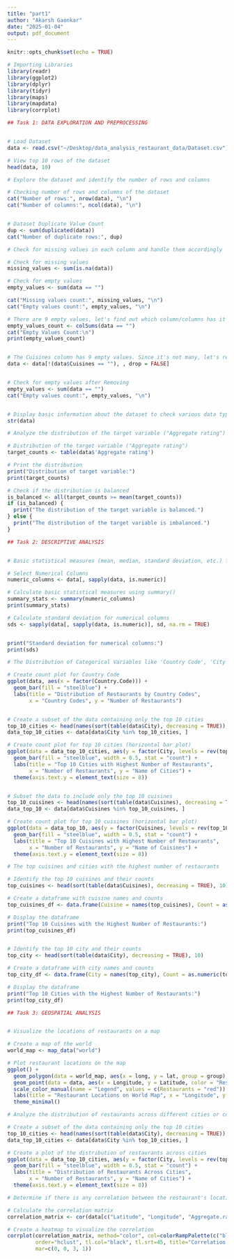 ```yaml
---
title: "part1"
author: "Akarsh Gaonkar"
date: "2025-01-04"
output: pdf_document
---
```


```r
knitr::opts_chunk$set(echo = TRUE)
```

```r
# Importing Libraries
library(readr)
library(ggplot2)
library(dplyr)
library(tidyr)
library(maps)
library(mapdata)
library(corrplot)
```



```r
## Task 1: DATA EXPLORATION AND PREPROCESSING


# Load Dataset
data <- read.csv("~/Desktop/data_analysis_restaurant_data/Dataset.csv")

# View top 10 rows of the dataset
head(data, 10)
```

```r

# Explore the dataset and identify the number of rows and columns

# Checking number of rows and columns of the dataset
cat("Number of rows:", nrow(data), "\n")
cat("Number of columns:", ncol(data), "\n")


# Dataset Duplicate Value Count
dup <- sum(duplicated(data))
cat("Number of duplicate rows:", dup)
```

```r

# Check for missing values in each column and handle them accordingly

# Check for missing values
missing_values <- sum(is.na(data))

# Check for empty values
empty_values <- sum(data == "")

cat("Missing values count:", missing_values, "\n")
cat("Empty values count:", empty_values, "\n")

# There are 9 empty values, let's find out which column/columns has it
empty_values_count <- colSums(data == "")
cat("Empty Values Count:\n")
print(empty_values_count)


# The Cuisines column has 9 empty values. Since it's not many, let's remove these rows
data <- data[!(data$Cuisines == ""), , drop = FALSE]


# Check for empty values after Removing
empty_values <- sum(data == "")
cat("Empty values count:", empty_values, "\n")


# Display basic information about the dataset to check various data types
str(data)
```


```r
# Analyze the distribution of the target variable ("Aggregate rating") and identify any class imbalances

# Distribution of the target variable ("Aggregate rating")
target_counts <- table(data$'Aggregate rating')

# Print the distribution
print("Distribution of target variable:")
print(target_counts)

# Check if the distribution is balanced
is_balanced <- all(target_counts >= mean(target_counts))
if (is_balanced) {
  print("The distribution of the target variable is balanced.")
} else {
  print("The distribution of the target variable is imbalanced.")
}
```



```r
## Task 2: DESCRIPTIVE ANALYSIS


# Basic statistical measures (mean, median, standard deviation, etc.) for numerical columns

# Select Numerical Columns
numeric_columns <- data[, sapply(data, is.numeric)]

# Calculate basic statistical measures using summary()
summary_stats <- summary(numeric_columns)
print(summary_stats)

# Calculate standard deviation for numerical columns
sds <- sapply(data[, sapply(data, is.numeric)], sd, na.rm = TRUE)


print("Standard deviation for numerical columns:")
print(sds)
```


```r
# The Distribution of Categorical Variables like 'Country Code', 'City', and 'Cuisines'

# Create count plot for Country Code
ggplot(data, aes(x = factor(Country.Code))) +
  geom_bar(fill = "steelblue") +
  labs(title = "Distribution of Restaurants by Country Codes",
       x = "Country Codes", y = "Number of Restaurants")


# Create a subset of the data containing only the top 10 cities
top_10_cities <- head(names(sort(table(data$City), decreasing = TRUE)), 10)
data_top_10_cities <- data[data$City %in% top_10_cities, ]

# Create count plot for top 10 cities (horizontal bar plot)
ggplot(data = data_top_10_cities, aes(y = factor(City, levels = rev(top_10_cities)))) +
  geom_bar(fill = "steelblue", width = 0.5, stat = "count") +
  labs(title = "Top 10 Cities with Highest Number of Restaurants",
       x = "Number of Restaurants", y = "Name of Cities") +
  theme(axis.text.y = element_text(size = 8))


# Subset the data to include only the top 10 cuisines
top_10_cuisines <- head(names(sort(table(data$Cuisines), decreasing = TRUE)), 10)
data_top_10 <- data[data$Cuisines %in% top_10_cuisines, ]

# Create count plot for top 10 cuisines (horizontal bar plot)
ggplot(data = data_top_10, aes(y = factor(Cuisines, levels = rev(top_10_cuisines)))) +
  geom_bar(fill = "steelblue", width = 0.5, stat = "count") +
  labs(title = "Top 10 Cuisines with Highest Number of Restaurants",
       x = "Number of Restaurants", y = "Name of Cuisines") +
  theme(axis.text.y = element_text(size = 8))
```



```r
# The top cuisines and cities with the highest number of restaurants

# Identify the top 10 cuisines and their counts
top_cuisines <- head(sort(table(data$Cuisines), decreasing = TRUE), 10)

# Create a dataframe with cuisine names and counts
top_cuisines_df <- data.frame(Cuisine = names(top_cuisines), Count = as.numeric(top_cuisines))

# Display the dataframe
print("Top 10 Cuisines with the Highest Number of Restaurants:")
print(top_cuisines_df)


# Identify the top 10 city and their counts
top_city <- head(sort(table(data$City), decreasing = TRUE), 10)

# Create a dataframe with city names and counts
top_city_df <- data.frame(City = names(top_city), Count = as.numeric(top_city))

# Display the dataframe
print("Top 10 Cities with the Highest Number of Restaurants:")
print(top_city_df)
```


```r
## Task 3: GEOSPATIAL ANALYSIS


# Visualize the locations of restaurants on a map

# Create a map of the world
world_map <- map_data("world")

# Plot restaurant locations on the map
ggplot() +
  geom_polygon(data = world_map, aes(x = long, y = lat, group = group), fill = "lightgrey", color = "black") +
  geom_point(data = data, aes(x = Longitude, y = Latitude, color = "Restaurants"), size = 2) +
  scale_color_manual(name = "Legend", values = c(Restaurants = "red")) +
  labs(title = "Restaurant Locations on World Map", x = "Longitude", y = "Latitude") +
  theme_minimal()
```


```r
# Analyze the distribution of restaurants across different cities or countries

# Create a subset of the data containing only the top 10 cities
top_10_cities <- head(names(sort(table(data$City), decreasing = TRUE)), 10)
data_top_10_cities <- data[data$City %in% top_10_cities, ]

# Create a plot of the distribution of restaurants across cities
ggplot(data = data_top_10_cities, aes(y = factor(City, levels = rev(top_10_cities)))) +
  geom_bar(fill = "steelblue", width = 0.5, stat = "count") +
  labs(title = "Distribution of Restaurants Across Cities",
       x = "Number of Restaurants", y = "Name of Cities") +
  theme(axis.text.y = element_text(size = 8))
```


```r
# Determine if there is any correlation between the restaurant's location and its rating

# Calculate the correlation matrix
correlation_matrix <- cor(data[c("Latitude", "Longitude", "Aggregate.rating")])

# Create a heatmap to visualize the correlation
corrplot(correlation_matrix, method="color", col=colorRampPalette(c("blue", "white", "red"))(20), type="upper", 
         order="hclust", tl.col="black", tl.srt=45, title="Correlation Between Restaurant's Location and Rating",
         mar=c(0, 0, 3, 1))

```

